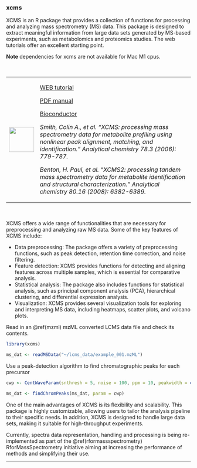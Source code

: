 ### xcms

XCMS is an R package that provides a collection of functions for processing and analyzing mass spectrometry (MS) data. This package is designed to extract meaningful information from large data sets generated by MS-based experiments, such as metabolomics and proteomics studies. The web tutorials offer an excellent starting point.

**Note** dependencies for xcms are not available for Mac M1 cpus.

\

+---------------------------------+-------------------------------------------------------------------------------------------------------------------------------------------------------------------------------------------------------+
| ![](images/05.png){height="68"} | [WEB tutorial](https://bioconductor.org/packages/release/bioc/vignettes/xcms/inst/doc/xcms-lcms-ms.html)                                                                                              |
|                                 |                                                                                                                                                                                                       |
|                                 | [PDF manual](https://bioconductor.org/packages/3.12/bioc/manuals/xcms/man/xcms.pdf)                                                                                                                   |
|                                 |                                                                                                                                                                                                       |
|                                 | [Bioconductor](https://bioconductor.org/packages/3.12/bioc/html/xcms.html)                                                                                                                            |
|                                 |                                                                                                                                                                                                       |
|                                 | *Smith, Colin A., et al. "XCMS: processing mass spectrometry data for metabolite profiling using nonlinear peak alignment, matching, and identification." Analytical chemistry 78.3 (2006): 779-787.* |
|                                 |                                                                                                                                                                                                       |
|                                 | *Benton, H. Paul, et al. "XCMS2: processing tandem mass spectrometry data for metabolite identification and structural characterization." Analytical chemistry 80.16 (2008): 6382-6389.*              |
+---------------------------------+-------------------------------------------------------------------------------------------------------------------------------------------------------------------------------------------------------+

\

XCMS offers a wide range of functionalities that are necessary for preprocessing and analyzing raw MS data. Some of the key features of XCMS include:

- Data preprocessing: The package offers a variety of preprocessing functions, such as peak detection, retention time correction, and noise filtering.
- Feature detection: XCMS provides functions for detecting and aligning features across multiple samples, which is essential for comparative analysis.
- Statistical analysis: The package also includes functions for statistical analysis, such as principal component analysis (PCA), hierarchical clustering, and differential expression analysis.
- Visualization: XCMS provides several visualization tools for exploring and interpreting MS data, including heatmaps, scatter plots, and volcano plots.

Read in an \@ref(mzml) mzML converted LCMS data file and check its contents.
```r
library(xcms)

ms_dat <- readMSData("~/lcms_data/example_001.mzML")
```

Use a peak-detection algorithm to find chromatographic peaks for each precursor
```r
cwp <- CentWaveParam(snthresh = 5, noise = 100, ppm = 10, peakwidth = c(3, 30))

ms_dat <- findChromPeaks(ms_dat, param = cwp)
```

One of the main advantages of XCMS is its flexibility and scalability. This package is highly customizable, allowing users to tailor the analysis pipeline to their specific needs. In addition, XCMS is designed to handle large data sets, making it suitable for high-throughput experiments.

Currently, spectra data representation, handling and processing is being re-implemented as part of the \@ref(rformassspectrometry) RforMassSpectrometry initiative aiming at increasing the performance of methods and simplifying their use.

---
